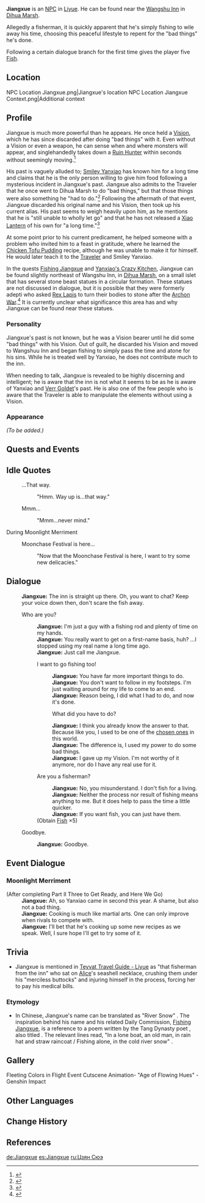 {{Meta
<!-- REMOVE THIS TEMPLATE AFTER ADDING MISSING INFO -->
|missing_NPC_profile  = yes
}}
{{Character Infobox
|image            = NPC Jiangxue.png
|region           = Liyue
|title2           = Mr. Doesn't-Know-How-Lucky-He-Is (by [[Smiley Yanxiao]])
|dialoguereward   = {{Card|Fish|5}}
|type             = NPC
}}
'''Jiangxue''' {{Lang|zh=江雪|zh_rm=Jiāngxuě}} is an [[NPC]] in [[Liyue]]. He can be found near the [[Wangshu Inn]] in [[Dihua Marsh]].

Allegedly a fisherman, it is quickly apparent that he's simply fishing to wile away his time, choosing this peaceful lifestyle to repent for the "bad things" he's done.

Following a certain dialogue branch for the first time gives the player five [[Fish]].

==Location==
<gallery>
NPC Location Jiangxue.png|Jiangxue's location
NPC Location Jiangxue Context.png|Additional context
</gallery>

==Profile==
<!-- detailed story/lore information goes here -->
Jiangxue is much more powerful than he appears. He once held a [[Vision]], which he has since discarded after doing "bad things" with it. Even without a Vision or even a weapon, he can sense when and where monsters will appear, and singlehandedly takes down a [[Ruin Hunter]] within seconds without seemingly moving.<ref name="FJX">{{Ref/Quest|Fishing Jiangxue}}</ref>

His past is vaguely alluded to; [[Smiley Yanxiao]] has known him for a long time and claims that he is the only person willing to give him food following a mysterious incident in Jiangxue's past. Jiangxue also admits to the Traveler that he once went to Dihua Marsh to do "bad things," but that those things were also something he "had to do."<ref>{{Ref/Quest|Yanxiao's Dilemma}}</ref> Following the aftermath of that event, Jiangxue discarded his original name and his Vision, then took up his current alias. His past seems to weigh heavily upon him, as he mentions that he is "still unable to wholly let go" and that he has not released a [[Xiao Lantern]] of his own for "a long time."<ref>{{Ref/Quest|Yanxiao's Crazy Kitchen}}</ref>

At some point prior to his current predicament, he helped someone with a problem who invited him to a feast in gratitude, where he learned the [[Chicken Tofu Pudding]] recipe, although he was unable to make it for himself. He would later teach it to the [[Traveler]] and Smiley Yanxiao.

In the quests [[Fishing Jiangxue]] and [[Yanxiao's Crazy Kitchen]], Jiangxue can be found slightly northeast of Wangshu Inn, in [[Dihua Marsh]], on a small islet that has several stone beast statues in a circular formation. These statues are not discussed in dialogue, but it is possible that they were formerly adepti who asked [[Rex Lapis]] to turn their bodies to stone after the [[Archon War]].<ref>{{Ref/Book|Records of Jueyun|1|Stone Beasts}}</ref> It is currently unclear what significance this area has and why Jiangxue can be found near these statues.

===Personality===
Jiangxue's past is not known, but he was a Vision bearer until he did some "bad things" with his Vision. Out of guilt, he discarded his Vision and moved to Wangshuu Inn and began fishing to simply pass the time and atone for his sins. While he is treated well by Yanxiao, he does not contribute much to the inn.

When needing to talk, Jiangxue is revealed to be highly discerning and intelligent; he is aware that the inn is not what it seems to be as he is aware of Yanxiao and [[Verr Goldet]]'s past. He is also one of the few people who is aware that the Traveler is able to manipulate the elements without using a Vision.

===Appearance===
''(To be added.)''

==Quests and Events==
{{Quests and Events
|Three to Get Ready, and Here We Go = no dialogue
}}

==Idle Quotes==
{{Dialogue start}}
: {{DIcon|Idle}} ...That way.
:: {{A|VO Jiangxue 01.ogg}} "Hmm. Way up is...that way."
: {{DIcon|Idle}} Mmm...
:: {{A|VO Jiangxue 02.ogg}} "Mmm...never mind."
{{Dialogue end}}

;During Moonlight Merriment
{{Dialogue start}}
: {{DIcon|Idle}} Moonchase Festival is here...
:: {{A|VO Jiangxue Moonlight Merriment 01.ogg}} "Now that the Moonchase Festival is here, I want to try some new delicacies."
{{Dialogue end}}

==Dialogue==
{{Dialogue start}}
:'''Jiangxue:''' The inn is straight up there. Oh, you want to chat? Keep your voice down then, don't scare the fish away.
:{{DIcon}} Who are you?
::'''Jiangxue:''' I'm just a guy with a fishing rod and plenty of time on my hands.
::'''Jiangxue:''' You really want to get on a first-name basis, huh? ...I stopped using my real name a long time<!--in-game, it's missing the word "time"--> ago.
::'''Jiangxue:''' Just call me Jiangxue.
::{{DIcon}} I want to go fishing too!
:::'''Jiangxue:''' You have far more important things to do.
:::'''Jiangxue:''' You don't want to follow in my footsteps. I'm just waiting around for my life to come to an end.
:::'''Jiangxue:''' Reason being, I did what I had to do, and now it's done.
:::{{DIcon}} What did you have to do?
:::'''Jiangxue:''' I think you already know the answer to that. Because like you, I used to be one of the [[Allogenes|chosen ones]] in this world.
:::'''Jiangxue:''' The difference is, I used my power to do some bad things.
:::'''Jiangxue:''' I gave up my Vision. I'm not worthy of it anymore, nor do I have any real use for it.
::{{DIcon|Reward}} Are you a fisherman?
:::'''Jiangxue:''' No, you misunderstand. I don't fish for a living.
:::'''Jiangxue:''' Neither the process nor result of fishing means anything to me. But it does help to pass the time a little quicker.
:::'''Jiangxue:''' If you want fish, you can just have them.
::;(Obtain [[Fish]] ×5)
:{{DIcon}} Goodbye.
::'''Jiangxue:''' Goodbye.
{{Dialogue end}}

==Event Dialogue==
===Moonlight Merriment===
{{Dialogue start}}
;(After completing Part II{{colon}} Three to Get Ready, and Here We Go)
:'''Jiangxue:''' Ah, so Yanxiao came in second this year. A shame, but also not a bad thing.
:'''Jiangxue:''' Cooking is much like martial arts. One can only improve when rivals{{sic}} to compete with.
:'''Jiangxue:''' I'll bet that he's cooking up some new recipes as we speak. Well, I sure hope I'll get to try some of it.
{{Dialogue end}}

==Trivia==
* Jiangxue is mentioned in [[Teyvat Travel Guide - Liyue]] as "that fisherman from the inn" who sat on [[Alice]]'s seashell necklace, crushing them under his "merciless buttocks" and injuring himself in the process, forcing her to pay his medical bills.
===Etymology===
* In Chinese, Jiangxue's name can be translated as "River Snow" {{Lang|zh=江雪}}. The inspiration behind his name and his related Daily Commission, [[Fishing Jiangxue]], is a reference to a poem written by the Tang Dynasty poet {{w|Liu Zongyuan}}, also titled {{zh|江雪|rm=Jiāngxuě}}. The relevant lines read, "In a lone boat, an old man, in rain hat and straw raincoat / Fishing alone, in the cold river snow" {{Lang|zh=孤舟蓑笠翁，独钓寒江雪|zh_rm=gūzhōu suōlǐ-wēng, dúdiào hán jiāngxuě}}.

==Gallery==
<gallery>
Fleeting Colors in Flight Event Cutscene Animation- "Age of Flowing Hues" - Genshin Impact
</gallery>

==Other Languages==
{{Other Languages
|default_hidden = 1
|en      = Jiangxue
|zhs     = 江雪
|zhs_rm  = Jiāngxuě
|zht     = 江雪
|zht_rm  = Jiāngxuě
|ja      = 江雪
|ja_rm   = Kousetsu{{Assumed}}
|ko      = {{tt|강설|江雪}}
|ko_rm   = Gangseol
|es      = Jiangxue
|fr      = Jiangxue
|ru      = Цзян Сюэ
|th      = Jiangxue
|vi      = Jiangxue
|de      = Jiangxue
|id      = Jiangxue
|pt      = Jiangxue
|tr      = Jiangxue
|it      = Jiangxue
}}

==Change History==
{{Change History|1.0}}

==References==
{{Reflist}}

[[de:Jiangxue]]
[[es:Jiangxue]]
[[ru:Цзян Сюэ]]